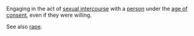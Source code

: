 {{wikipedia}}
Engaging in the act of [[sexual intercourse]] with a [[person]] under the [[age of consent]], even if they were willing.

See also [[rape]].
